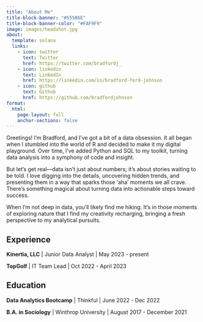 ```yaml
---
title: "About Me"
title-block-banner: "#555B6E"
title-block-banner-color: "#FAF9F9"
image: images/headshot.jpg
about:
  template: solana
  links:
    - icon: twitter
      text: Twitter
      href: https://twitter.com/bradfordj_
    - icon: linkedin
      text: LinkedIn
      href: https://linkedin.com/in/bradford-ford-johnson
    - icon: github
      text: Github
      href: https://github.com/bradfordjohnson
format: 
  html:
    page-layout: full
    anchor-sections: false
---
```


Greetings! I'm Bradford, and I've got a bit of a data obsession. It all began when I stumbled into the world of R and decided to make it my digital playground. Over time, I've added Python and SQL to my toolkit, turning data analysis into a symphony of code and insight.

But let's get real—data isn't just about numbers; it's about stories waiting to be told. I love digging into the details, uncovering hidden trends, and presenting them in a way that sparks those 'aha' moments we all crave. There's something magical about turning data into actionable steps toward success.

When I'm not deep in data, you'll likely find me hiking. It's in those moments of exploring nature that I find my creativity recharging, bringing a fresh perspective to my analytical pursuits.

## Experience

**Kinertia, LLC** \| Junior Data Analyst \| May 2023 - present

**TopGolf** \| IT Team Lead \| Oct 2022 - April 2023

## Education

**Data Analytics Bootcamp** \| Thinkful \| June 2022 - Dec 2022

**B.A. in Sociology** \| Winthrop University \| August 2017 - December 2021
